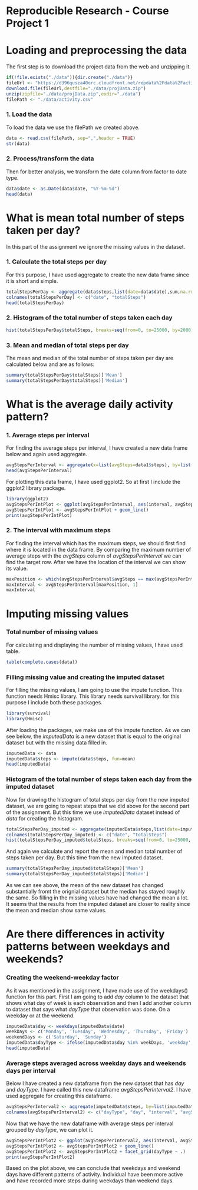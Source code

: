 Reproducible Research - Course Project 1
========================================

# Loading and preprocessing the data

The first step is to download the project data from the web and unzipping it.

```r
if(!file.exists("./data")){dir.create("./data")}
fileUrl <- "https://d396qusza40orc.cloudfront.net/repdata%2Fdata%2Factivity.zip"
download.file(fileUrl,destfile="./data/projData.zip")
unzip(zipfile="./data/projData.zip",exdir="./data")
filePath <- "./data/activity.csv"
```

### 1. Load the data 
To load the data we use the filePath we created above. 

```r
data <- read.csv(filePath, sep=",",header = TRUE)
str(data)
```

### 2. Process/transform the data
Then for better analysis, we transform the date column from factor to date type. 

```r
data$date <- as.Date(data$date, "%Y-%m-%d")
head(data)
```

# What is mean total number of steps taken per day?

In this part of the assignment we ignore the missing values in the dataset. 

### 1. Calculate the total steps per day
For this purpose, I have used aggregate to create the new data frame since it is short and simple.

```r
totalStepsPerDay <- aggregate(data$steps,list(date=data$date),sum,na.rm=TRUE)
colnames(totalStepsPerDay) <- c("date", "totalSteps")
head(totalStepsPerDay)
```

### 2. Histogram of the total number of steps taken each day
```r
hist(totalStepsPerDay$totalSteps, breaks=seq(from=0, to=25000, by=2000), col="red", main="Total number Of Steps Taken Each Day", xlab="Steps", ylab="Frequency")
```

### 3. Mean and median of total steps per day
The mean and median of the total number of steps taken per day are calculated below and are as follows:
```r
summary(totalStepsPerDay$totalSteps)['Mean']
summary(totalStepsPerDay$totalSteps)['Median']
```

# What is the average daily activity pattern?

### 1. Average steps per interval
For finding the average steps per interval, I have created a new data frame below and again used aggregate. 
```r
avgStepsPerInterval <- aggregate(x=list(avgSteps=data1$steps), by=list(interval=data1$interval), FUN=mean, na.rm=TRUE)
head(avgStepsPerInterval)
```

For plotting this data frame, I have used ggplot2. So at first I include the ggplot2 library package.
```r
library(ggplot2)
avgStepsPerIntPlot <- ggplot(avgStepsPerInterval, aes(interval, avgSteps))
avgStepsPerIntPlot <- avgStepsPerIntPlot + geom_line()
print(avgStepsPerIntPlot)
```

### 2. The interval with maximum steps
For finding the interval which has the maximum steps, we should first find where it is located in the data frame. By comparing the maximum number of average steps with the *avgSteps* column of *avgStepsPerInterval* we can find the target row. After we have the location of the interval we can show its value.  
```r
maxPosition <- which(avgStepsPerInterval$avgSteps == max(avgStepsPerInterval$avgSteps))
maxInterval <- avgStepsPerInterval[maxPosition, 1]
maxInterval
```

# Imputing missing values

### Total number of missing values
For calculating and displaying the number of missing values, I have used table.
```r
table(complete.cases(data))
```

### Filling missing value and creating the imputed dataset
For filling the missing values, I am going to use the impute function. This function needs Hmisc library. This library needs survival library. for this purpose I include both these packages.
```r
library(survival)
library(Hmisc)
```

After loading the packages, we make use of the impute function. As we can see below, the *imputedData* is a new dataset that is equal to the original dataset but with the missing data filled in. 
```r
imputedData <- data
imputedData$steps <- impute(data$steps, fun=mean)
head(imputedData)
```

### Histogram of the total number of steps taken each day from the imputed dataset
Now for drawing the histogram of total steps per day from the new imputed dataset, we are going to repeat steps that we did above for the second part of the assignment. But this time we use *imputedData* dataset instead of *data* for creating the histogram.
```r
totalStepsPerDay_imputed <- aggregate(imputedData$steps,list(date=imputedData$date),sum,na.rm=TRUE)
colnames(totalStepsPerDay_imputed) <- c("date", "totalSteps")
hist(totalStepsPerDay_imputed$totalSteps, breaks=seq(from=0, to=25000, by=2000), col="red", main="Total number Of (Imputed) Steps Taken Each Day", xlab="Steps", ylab="Frequency")
```

And again we calculate and report the mean and median total number of steps taken per day. But this time from the new imputed dataset. 
```r
summary(totalStepsPerDay_imputed$totalSteps)['Mean']
summary(totalStepsPerDay_imputed$totalSteps)['Median']
```

As we can see above, the mean of the new dataset has changed substantially fromt the orignial dataset but the median has stayed roughly the same. So filling in the missing values have had changed the mean a lot. It seems that the results from the imputed dataset are closer to reality since the mean and median show same values.

# Are there differences in activity patterns between weekdays and weekends?

### Creating the weekend-weekday factor ##
As it was mentioned in the assignment, I have made use of the weekdays() function for this part. First I am going to add *day* column to the dataset that shows what day of week is each observation and then I add another column to dataset that says what *dayType* that observation was done. On a weekday or at the weekend. 
```r
imputedData$day <- weekdays(imputedData$date)
weekDays <- c('Monday', 'Tuesday', 'Wednesday', 'Thursday', 'Friday')
weekendDays <- c('Saturday', 'Sunday')
imputedData$dayType <- ifelse(imputedData$day %in% weekDays, 'weekday', 'weekend')
head(imputedData)
```

### Average steps averaged across weekday days and weekends days per interval
Below I have created a new dataframe from the new dataset that has *day* and *dayType*. I have called this new dataframe *avgStepsPerInterval2*. I have used aggregate for creating this dataframe. 
```r
avgStepsPerInterval2 <- aggregate(imputedData$steps, by=list(imputedData$dayType, imputedData$day, imputedData$interval), mean)
colnames(avgStepsPerInterval2) <- c("dayType", "day", "interval", "avgSteps")
```

Now that we have the new dataframe with average steps per interval grouped by *dayType*, we can plot it. 
```r
avgStepsPerIntPlot2 <- ggplot(avgStepsPerInterval2, aes(interval, avgSteps))
avgStepsPerIntPlot2 <- avgStepsPerIntPlot2 + geom_line()
avgStepsPerIntPlot2 <- avgStepsPerIntPlot2 + facet_grid(dayType ~ .)
print(avgStepsPerIntPlot2)
```
Based on the plot above, we can conclude that weekdays and weekend days have different patterns of activity. Individual have been more active and have recorded more steps during weekdays than weekend days. 